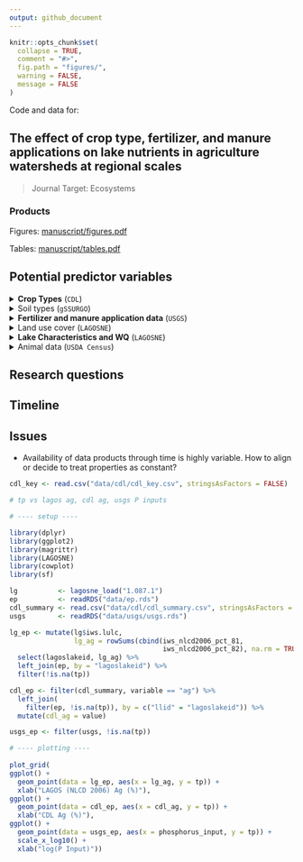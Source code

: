 ```yaml
---
output: github_document
---
```


<!-- README.md is generated from README.Rmd. Please edit that file -->

```r
knitr::opts_chunk$set(
  collapse = TRUE,
  comment = "#>",
  fig.path = "figures/",
  warning = FALSE,
  message = FALSE
)
```

Code and data for:

## The effect of crop type, fertilizer, and manure applications on lake nutrients in agriculture watersheds at regional scales

> Journal Target: Ecosystems

### Products

Figures: [manuscript/figures.pdf](manuscript/figures.pdf)

Tables: [manuscript/tables.pdf](manuscript/tables.pdf)

## Potential predictor variables

<details><summary><b>Crop Types</b> (`CDL`) </summary><p>

* [x] IWS pasture types (forage or not)
* [x] IWS specific crops (corn, wheat, etc.)
* [ ] ~IWS crop frequency/rotation~ -AK says this is probably not needed
</p></details>

<details><summary>Soil types (`gSSURGO`) </summary><p>

* [x] IWS wetland potential (as a proxy for tile drainage)
* [x] IWS soil organic carbon
* [ ] IWS bulk density - needed to compute soil carbon mass
* [ ] IWS rock content - needed to compute soil carbon mass
* [ ] IWS root zone depth
* [ ] IWS lithology (sand %, clay %, etc.)
</p></details>

<details><summary><b>Fertilizer and manure application data</b> (`USGS`) </summary><p>

* [x] IWS from county - manure, fertilizer, and deposition of N,P
</p></details>

<details><summary>Land use cover (`LAGOSNE`) </summary><p>

* [ ] Lake buffer LULC
* [x] IWS LULC 
</p></details>

<details><summary><b>Lake Characteristics and WQ</b> (`LAGOSNE`) </summary><p>

* [x] Lake depth
* [x] IWS area
* [x] IWS/Lake area
* [x] TP, TN, NO3
* [ ] IWS precip variability
  * the area of a given crop in year n-1 matters. Usually, dry years leave nutrients on the ground, and when followed up by a wet year you get the largest signal in year n.
</p></details>

<details><summary>Animal data</b> (`USDA Census`) </summary><p>

* [ ] Animal units
</p></details>

## Research questions

## Timeline

## Issues

* Availability of data products through time is highly variable. How to align or decide to treat properties as constant?

```r
cdl_key <- read.csv("data/cdl/cdl_key.csv", stringsAsFactors = FALSE)
```

```r
# tp vs lagos ag, cdl ag, usgs P inputs

# ---- setup ----

library(dplyr)
library(ggplot2)
library(magrittr)
library(LAGOSNE)
library(cowplot)
library(sf)

lg          <- lagosne_load("1.087.1")
ep          <- readRDS("data/ep.rds")
cdl_summary <- read.csv("data/cdl/cdl_summary.csv", stringsAsFactors = FALSE)
usgs        <- readRDS("data/usgs/usgs.rds")

lg_ep <- mutate(lg$iws.lulc, 
                lg_ag = rowSums(cbind(iws_nlcd2006_pct_81, 
                                      iws_nlcd2006_pct_82), na.rm = TRUE)) %>%
  select(lagoslakeid, lg_ag) %>%
  left_join(ep, by = "lagoslakeid") %>%
  filter(!is.na(tp))

cdl_ep <- filter(cdl_summary, variable == "ag") %>%
  left_join(
    filter(ep, !is.na(tp)), by = c("llid" = "lagoslakeid")) %>%
  mutate(cdl_ag = value)

usgs_ep <- filter(usgs, !is.na(tp))

# ---- plotting ----
  
plot_grid(
ggplot() +
  geom_point(data = lg_ep, aes(x = lg_ag, y = tp)) +
  xlab("LAGOS (NLCD 2006) Ag (%)"),
ggplot() +
  geom_point(data = cdl_ep, aes(x = cdl_ag, y = tp)) +
  xlab("CDL Ag (%)"),
ggplot() + 
  geom_point(data = usgs_ep, aes(x = phosphorus_input, y = tp)) + 
  scale_x_log10() + 
  xlab("log(P Input)"))

```

